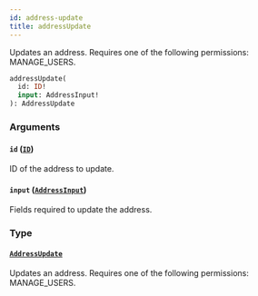 ```yaml
---
id: address-update
title: addressUpdate
---
```



Updates an address. Requires one of the following permissions: MANAGE_USERS.

```graphql
addressUpdate(
  id: ID!
  input: AddressInput!
): AddressUpdate
```


### Arguments

#### `id` ([`ID`](../../../developer/api-reference/scalars/id))

ID of the address to update.


#### `input` ([`AddressInput`](../../../developer/api-reference/inputs/address-input))

Fields required to update the address.


### Type

#### [`AddressUpdate`](../../../developer/api-reference/objects/address-update) 

Updates an address. Requires one of the following permissions: MANAGE_USERS.




